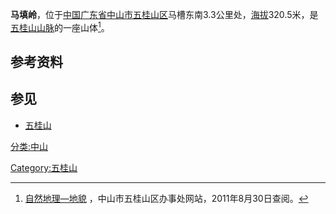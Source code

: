 {{Infobox mountain
| Name = 马填岭
| Photo            = 
| Photo size       = 
| Caption          = 五桂山脉
| Elevation = 320.5米
| Location = [[中国|中国]][[广东省|广东省]][[中山市|中山市]]
| Coordinates = 
}}
'''马填岭'''，位于[[中华人民共和国|中国]][[广东省|广东省]][[中山市|中山市]][[五桂山区|五桂山区]]马槽东南3.3公里处，[[海拔|海拔]]320.5米，是[[五桂山山脉|五桂山山脉]]的一座山体<ref>[http://www.wuguishan.gov.cn/zwgk/zwgk_content.php?sub_id=201&news_id=33811 自然地理—地貌] {{webarchive|url=https://web.archive.org/web/20140222013914/http://www.wuguishan.gov.cn/zwgk/zwgk_content.php?sub_id=201&news_id=33811 |date=2014-02-22 }}，中山市五桂山区办事处网站，2011年8月30日查阅。</ref>。

==参考资料==
<div style="font-size: 85%">
<references />
</div>

==参见==
*[[五桂山|五桂山]]

[[分类:中山|分类:中山]]
[[Category:五桂山|Category:五桂山]]